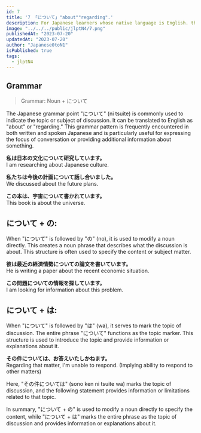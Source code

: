 ```yaml
---
id: 7
title: '7 「について」"about""regarding".'
description: For Japanese learners whose native language is English. this page provides detailed explanations of Japanese grammar regarding 'について', which meaning is "about""regarding""concerning"
image: "../../../public/jlptN4/7.png"
publishedAt: "2023-07-20"
updatedAt: "2023-07-20"
author: "Japanese0toN1"
isPublished: true
tags:
  - jlptN4
---
```


## Grammar

> Grammar: Noun + について

The Japanese grammar point "について" (ni tsuite) is commonly used to indicate the topic or subject of discussion. It can be translated to English as "about" or "regarding." This grammar pattern is frequently encountered in both written and spoken Japanese and is particularly useful for expressing the focus of conversation or providing additional information about something.

**私は日本の文化について研究しています。**  
I am researching about Japanese culture.

**私たちは今後の計画について話し合いました。**  
We discussed about the future plans.

**この本は、宇宙について書かれています。**  
 This book is about the universe.

## について + の:

When "について" is followed by "の" (no), it is used to modify a noun directly. This creates a noun phrase that describes what the discussion is about.
This structure is often used to specify the content or subject matter.

**彼は最近の経済情勢についての論文を書いています。**  
He is writing a paper about the recent economic situation.

**この問題についての情報を探しています。**  
I am looking for information about this problem.

## について + は:

When "について" is followed by "は" (wa), it serves to mark the topic of discussion. The entire phrase "について" functions as the topic marker.
This structure is used to introduce the topic and provide information or explanations about it.

**その件については、お答えいたしかねます。**  
Regarding that matter, I'm unable to respond. (Implying ability to respond to other matters)

Here, "その件については" (sono ken ni tsuite wa) marks the topic of discussion, and the following statement provides information or limitations related to that topic.

In summary, "について + の" is used to modify a noun directly to specify the content, while "について + は" marks the entire phrase as the topic of discussion and provides information or explanations about it.

